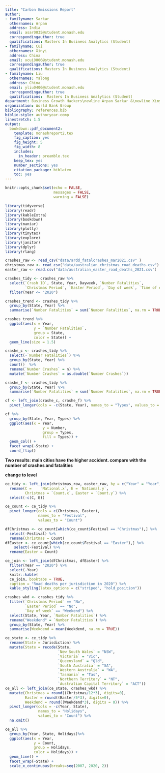 ```yaml
---
title: "Carbon Emissions Report"
author:
- familyname: Sarkar
  othernames: Arpan
  address: India
  email: asar0035@student.monash.edu
  correspondingauthor: true
  qualifications: Masters In Business Analytics (Student) 
- familyname: Cui
  othernames: Xinyi
  address: China
  email: xcui0006@student.monash.edu
  correspondingauthor: true
  qualifications: Masters In Business Analytics (Student) 
- familyname: Liu
  othernames: Yalong
  address: China
  email: yliu0406@student.monash.edu
  correspondingauthor: true
  qualifications:  Masters In Business Analytics (Student)
department: Business Growth Hackers\newline Arpan Sarkar &\newline Xinyi Cui &\newline Yalong Liu
organization: World Bank Group
bibliography: references.bib
biblio-style: authoryear-comp
linestretch: 1.5
output:
  bookdown::pdf_document2:
    template: monashreport2.tex
    fig_caption: yes
    fig_height: 5
    fig_width: 8
    includes:
      in_header: preamble.tex
    keep_tex: yes
    number_sections: yes
    citation_package: biblatex
    toc: yes
---
```


```r
knitr::opts_chunk$set(echo = FALSE, 
                      messages = FALSE, 
                      warning = FALSE)
```

```r
library(tidyverse)
library(readr)
library(kableExtra)
library(bookdown)
library(naniar)
library(plotly)
library(tinytex)
library(explore)
library(janitor)
library(dplyr)
library(rlang)
```

\section*{Analysis Of Road Accident Fatalties Due To Drug Consumption}

```r
crashes_raw <- read_csv("data/ardd_fatalcrashes_mar2021.csv" )
christmas_raw <- read_csv("data/australian_christmas_road_deaths.csv") 
easter_raw <- read.csv("data/australian_easter_road_deaths_2021.csv") 
```

```r
crashes_tidy <- crashes_raw %>%
  select(`Crash ID`, State, Year, Dayweek, `Number Fatalities`, 
         `Christmas Period`, `Easter Period`, `Day of week`, `Time of day`) %>%
  filter(Year <= "2020")

crashes_trend <- crashes_tidy %>%
  group_by(State, Year) %>%
  summarise(`Number Fatalities` = sum(`Number Fatalities`, na.rm = TRUE))

crashes_trend %>%
  ggplot(aes(x = Year, 
             y = `Number Fatalities`,
             group = State,
             color = State)) +
  geom_line(size = 1.5)
```





```r
crashe_c <- crashes_tidy %>% 
  select(-`Number Fatalities`) %>% 
  group_by(State, Year) %>% 
  count()  %>% 
  rename(`Number Crashes` = n) %>% 
  mutate(`Number Crashes` = as.double(`Number Crashes`))

crashe_f <- crashes_tidy %>%
  group_by(State, Year) %>%
  summarise(`Number Fatalities` = sum(`Number Fatalities`, na.rm = TRUE))

cf <- left_join(crashe_c, crashe_f) %>%
  pivot_longer(cols = -c(State, Year), names_to = "Types", values_to = "Number")

cf %>%
  group_by(State, Year, Types) %>%
  ggplot(aes(x = Year,
                 y = Number,
                 group = Types,
                 fill = Types)) +
  geom_col() +
  facet_wrap(~State) +
  coord_flip()
```

**Two results: main cities have the higher accident. compare with the number of crashes and fatalities**

**change to level**

```r
ce_tidy <- left_join(christmas_raw, easter_raw, by = c("Year" = "Year", "Jurisdiction" = "Jurisdiction")) %>%
  rename(C = 	`National.x`, E = `National.y`,
         Christmas = `Count.x`, Easter = `Count.y`) %>%
  select(-c(C, E))

ce_count <- ce_tidy %>%
  pivot_longer(cols = c(Christmas, Easter),
               names_to = "Festival",
               values_to = "Count")

dfChristmas <- ce_count[which(ce_count$Festival == "Christmas"),] %>%
  select(-Festival) %>%
  rename(Christmas = Count)
dfEaster <- ce_count[which(ce_count$Festival == "Easter"),] %>%
    select(-Festival) %>%
  rename(Easter = Count)

ce_join <- left_join(dfChristmas, dfEaster) %>%
  filter(Year == "2020") %>%
  select(-Year)
  knitr::kable(
  ce_join, booktabs = TRUE,
  caption = "Road deaths per jurisdiction in 2020") %>%
  kable_styling(latex_options = c("striped", "hold_position"))
```

```r
crashes_wkd <- crashes_tidy %>%
  filter(`Christmas Period` == "No",
         `Easter Period` == "No",
         `Day of week` == "Weekend") %>%
  select(State, Year, `Number Fatalities`) %>%
  rename("Weekdend" = `Number Fatalities`) %>%
  group_by(State, Year) %>%
  summarise(Weekdend = mean(Weekdend, na.rm = TRUE))

ce_state <- ce_tidy %>%
  rename(State = Jurisdiction) %>%
  mutate(State = recode(State,
                        `New South Wales` = "NSW",
                        `Victoria` = "Vic",
                        `Queensland` = "Qld",
                        `South Australia` = "SA",
                        `Western Australia` = "WA",
                        `Tasmania` = "Tas",
                        `Northern Territory` = "NT",
                        `Australian Capital Territory` = "ACT")) 
ce_all <- left_join(ce_state, crashes_wkd) %>%
  mutate(Christmas = round((Christmas/12*3), digits=0), 
         Easter = round((Easter/5*3), digits=0),
         Weekdend = round((Weekdend*3), digits = 0)) %>%
  pivot_longer(cols = -c(Year, State),
               names_to = "Holidays",
               values_to = "Count") %>%
  na.omit()

ce_all %>%
  group_by(Year, State, Holidays)%>%
  ggplot(aes(x = Year,
             y = Count,
             group = Holidays,
             color = Holidays)) +
  geom_line() +
  facet_wrap(~State) +
  scale_x_continuous(breaks=seq(2007, 2020, 2))

```










